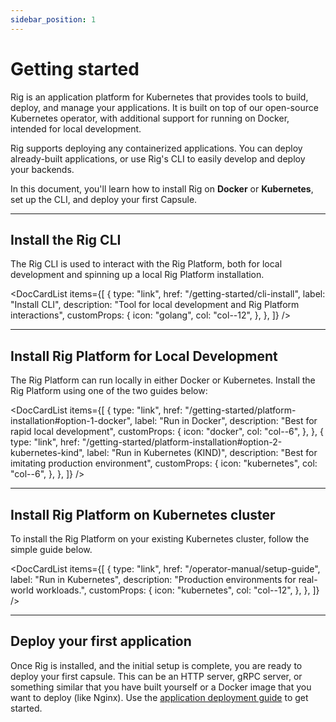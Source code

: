 ```yaml
---
sidebar_position: 1
---
```



# Getting started

Rig is an application platform for Kubernetes that provides tools to build, deploy, and manage your applications.
It is built on top of our open-source Kubernetes operator, with additional support for running on Docker, intended for local development.

Rig supports deploying any containerized applications. You can deploy already-built applications, or use Rig's CLI to easily develop and deploy your backends.

In this document, you'll learn how to install Rig on **Docker** or **Kubernetes**, set up the CLI, and deploy your first Capsule.

<hr class="solid" />

## Install the Rig CLI

The Rig CLI is used to interact with the Rig Platform, both for local development and spinning up a local Rig Platform installation.

<DocCardList
  items={[
    {
      type: "link",
      href: "/getting-started/cli-install",
      label: "Install CLI",
      description: "Tool for local development and Rig Platform interactions",
      customProps: {
        icon: "golang",
        col: "col--12",
      },
    },
  ]}
/>

<hr class="solid" />

## Install Rig Platform for Local Development

The Rig Platform can run locally in either Docker or Kubernetes. Install the Rig Platform using one of the two guides below:

<DocCardList
  items={[
    {
      type: "link",
      href: "/getting-started/platform-installation#option-1-docker",
      label: "Run in Docker",
      description: "Best for rapid local development",
      customProps: {
        icon: "docker",
        col: "col--6",
      },
    },
    {
      type: "link",
      href: "/getting-started/platform-installation#option-2-kubernetes-kind",
      label: "Run in Kubernetes (KIND)",
      description: "Best for imitating production environment",
      customProps: {
        icon: "kubernetes",
        col: "col--6",
      },
    },
  ]}
/>

<hr class="solid" />

## Install Rig Platform on Kubernetes cluster

To install the Rig Platform on your existing Kubernetes cluster, follow the simple guide below.

<DocCardList
  items={[
    {
      type: "link",
      href: "/operator-manual/setup-guide",
      label: "Run in Kubernetes",
      description: "Production environments for real-world workloads.",
      customProps: {
        icon: "kubernetes",
        col: "col--12",
      },
    },
  ]}
/>

<hr class="solid" />

## Deploy your first application

Once Rig is installed, and the initial setup is complete, you are ready to deploy your first capsule. This can be an HTTP server, gRPC server, or something similar that you have built yourself or a Docker image that you want to deploy (like Nginx). Use the [application deployment guide](/capsules/create-deploy) to get started.
